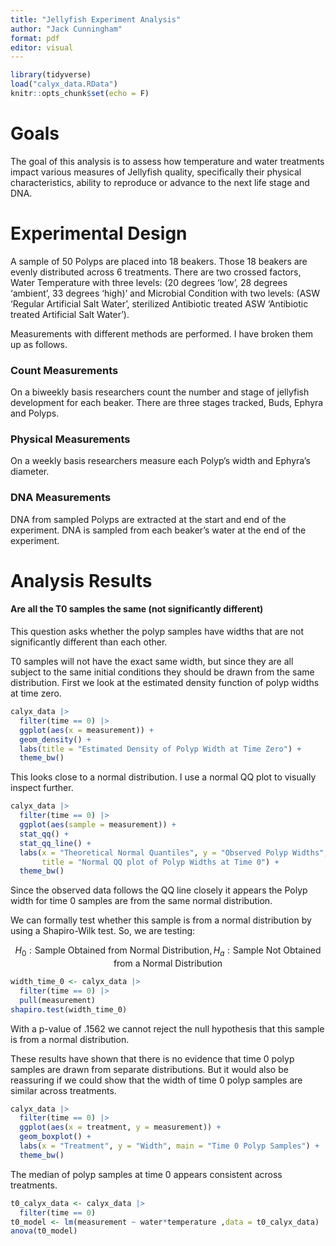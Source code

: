 ```yaml
---
title: "Jellyfish Experiment Analysis"
author: "Jack Cunningham"
format: pdf
editor: visual
---
```


```r
library(tidyverse)
load("calyx_data.RData")
knitr::opts_chunk$set(echo = F)
```

# Goals

The goal of this analysis is to assess how temperature and water treatments impact various measures of Jellyfish quality, specifically their physical characteristics, ability to reproduce or advance to the next life stage and DNA.

# Experimental Design

A sample of 50 Polyps are placed into 18 beakers. Those 18 beakers are evenly distributed across 6 treatments. There are two crossed factors, Water Temperature with three levels: (20 degrees 'low', 28 degrees 'ambient', 33 degrees 'high)' and Microbial Condition with two levels: (ASW 'Regular Artificial Salt Water', sterilized Antibiotic treated ASW 'Antibiotic treated Artificial Salt Water').

Measurements with different methods are performed. I have broken them up as follows.

### Count Measurements

On a biweekly basis researchers count the number and stage of jellyfish development for each beaker. There are three stages tracked, Buds, Ephyra and Polyps.

### Physical Measurements

On a weekly basis researchers measure each Polyp's width and Ephyra's diameter.

### DNA Measurements

DNA from sampled Polyps are extracted at the start and end of the experiment. DNA is sampled from each beaker's water at the end of the experiment.

# Analysis Results

#### Are all the T0 samples the same (not significantly different)

This question asks whether the polyp samples have widths that are not significantly different than each other.

T0 samples will not have the exact same width, but since they are all subject to the same initial conditions they should be drawn from the same distribution. First we look at the estimated density function of polyp widths at time zero.

```r
calyx_data |> 
  filter(time == 0) |> 
  ggplot(aes(x = measurement)) +
  geom_density() +
  labs(title = "Estimated Density of Polyp Width at Time Zero") +
  theme_bw()
```

This looks close to a normal distribution. I use a normal QQ plot to visually inspect further.

```r
calyx_data |> 
  filter(time == 0) |> 
  ggplot(aes(sample = measurement)) +
  stat_qq() +
  stat_qq_line() +
  labs(x = "Theoretical Normal Quantiles", y = "Observed Polyp Widths",
       title = "Normal QQ plot of Polyp Widths at Time 0") +
  theme_bw()
```

Since the observed data follows the QQ line closely it appears the Polyp width for time 0 samples are from the same normal distribution.

We can formally test whether this sample is from a normal distribution by using a Shapiro-Wilk test. So, we are testing:

$$
H_{0}:\text{Sample Obtained from Normal Distribution},H_{a}: \text{Sample Not Obtained from a Normal Distribution}
$$

```r
width_time_0 <- calyx_data |> 
  filter(time == 0) |>
  pull(measurement)
shapiro.test(width_time_0)
```

With a p-value of .1562 we cannot reject the null hypothesis that this sample is from a normal distribution.

These results have shown that there is no evidence that time 0 polyp samples are drawn from separate distributions. But it would also be reassuring if we could show that the width of time 0 polyp samples are similar across treatments.

```r
calyx_data |>
  filter(time == 0) |> 
  ggplot(aes(x = treatment, y = measurement)) +
  geom_boxplot() +
  labs(x = "Treatment", y = "Width", main = "Time 0 Polyp Samples") +
  theme_bw()

```

The median of polyp samples at time 0 appears consistent across treatments.

```r
t0_calyx_data <- calyx_data |> 
  filter(time == 0)
t0_model <- lm(measurement ~ water*temperature ,data = t0_calyx_data)
anova(t0_model)
```
